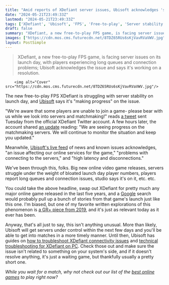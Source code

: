 ```yaml
---
title: "Amid reports of XDefiant server issues, Ubisoft acknowledges 'some players are unable to join a game' and says 'we are seeing progress'"
date: "2024-05-21T23:49:33Z"
lastmod: "2024-05-21T23:49:33Z"
tags: ['XDefiant', 'Ubisoft', 'FPS', 'Free-to-play', 'Server stability', 'Technical troubleshooting']
draft: false
summary: "XDefiant, a new free-to-play FPS game, is facing server issues on its launch day, with players experiencing long queues and connection problems; Ubisoft acknowledges the issue and says it's working on a resolution."
images: ["https://cdn.mos.cms.futurecdn.net/8TDZ65RUs6sKjVavRVaVWV.jpg"]
layout: PostSimple
---
```

> XDefiant, a new free-to-play FPS game, is facing server issues on its launch day, with players experiencing long queues and connection problems; Ubisoft acknowledges the issue and says it's working on a resolution.


        <img alt="Cover" src="https://cdn.mos.cms.futurecdn.net/8TDZ65RUs6sKjVavRVaVWV.jpg"/>
        
The new free-to-play FPS XDefiant is struggling with server stability on launch day, and [Ubisoft](https://www.gamesradar.com/tag/ubisoft/) says it's "making progress" on the issue.

"We're aware that some players are unable to join a game- please bear with us while we look into servers and matchmaking!" reads [a tweet](https://x.com/PlayXDefiant/status/1792971101233959058) sent Tuesday from the official XDefiant Twitter account. A few hours later, the account shared [an update](https://x.com/PlayXDefiant/status/1793044381076685170) reading: "We are seeing progress on the matchmaking servers. We will continue to monitor the situation and keep you updated."

Meanwhile, [Ubisoft's live feed](https://ubisoft.pxf.io/c/221109/864200/12050?subId1=grd-us-7642543633893793595&sharedId=grd-us&u=https%3A%2F%2Fwww.ubisoft.com%2Fen-us%2Fhelp%2Fxdefiant%2Fnews%2Fxdefiant-degradation-of-online-services%2F000108129) of news and known issues acknowledges, "an issue affecting our online services for the game," "problems with connecting to the servers," and "high latency and disconnections."

We've been through this, folks. Big new online video game releases, servers struggle under the weight of bloated launch day player numbers, players report long queues and connection issues, studio says it's on it, etc. etc.

You could take the above headline, swap out XDefiant for pretty much any major online game released in the last five years, and a [Google](https://www.gamesradar.com/tag/google/) search would probably pull up a bunch of stories from that game's launch just like this one. I'm biased, but one of my favorite written explorations of this phenomenon is [a GR+ piece from 2019](https://www.gamesradar.com/its-just-impossible-devs-explain-why-big-online-games-always-seem-to-break-at-launch/), and it's just as relevant today as it ever has been.

Anyway, that's all just to say, this isn't anything unusual. More than likely, Ubisoft will get servers under control within the next few days and you'll be able to get into matches in a more timely manner. Until then, Ubisoft has guides on [how to troubleshoot XDefiant connectivity issues](https://ubisoft.pxf.io/c/221109/864200/12050?subId1=grd-us-1562402427024616611&sharedId=grd-us&u=https%3A%2F%2Fwww.ubisoft.com%2Fen-us%2Fhelp%2Fxdefiant%2Fconnectivity-and-performance%2Farticle%2Ftroubleshooting-connectivity-issues-in-xdefiant%2F000107921) and [technical troubleshooting for XDefiant on PC](https://ubisoft.pxf.io/c/221109/864200/12050?subId1=grd-us-1306214473691173232&sharedId=grd-us&u=https%3A%2F%2Fwww.ubisoft.com%2Fen-us%2Fhelp%2Fxdefiant%2Fconnectivity-and-performance%2Farticle%2Ftechnical-troubleshooting-for-xdefiant-pc%2F000104606). Check those out and make sure the issue isn't related to something on your system's side, and if it doesn't resolve anything, it's just a waiting game, but thankfully usually a pretty short one.

*While you wait for a match, why not check out our list of the *[<em>best online games</em>](https://www.gamesradar.com/best-online-games/)* to play right now?*
        